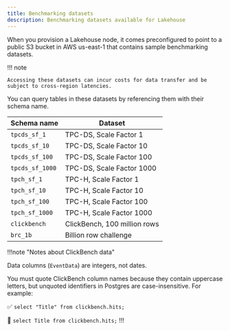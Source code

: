 ```yaml
---
title: Benchmarking datasets
description: Benchmarking datasets available for Lakehouse
---
```


When you provision a Lakehouse node, it comes preconfigured to point to a public S3 bucket in AWS us-east-1 that contains sample benchmarking datasets. 

!!! note

    Accessing these datasets can incur costs for data transfer and be subject to cross-region latencies.

You can query tables in these datasets by referencing them with their schema
name.

| Schema name     | Dataset                      |
| --------------- | ---------------------------- |
| `tpcds_sf_1`    | TPC-DS, Scale Factor 1       |
| `tpcds_sf_10`   | TPC-DS, Scale Factor 10      |
| `tpcds_sf_100`  | TPC-DS, Scale Factor 100     |
| `tpcds_sf_1000` | TPC-DS, Scale Factor 1000    |
| `tpch_sf_1`     | TPC-H, Scale Factor 1        |
| `tpch_sf_10`    | TPC-H, Scale Factor 10       |
| `tpch_sf_100`   | TPC-H, Scale Factor 100      |
| `tpch_sf_1000`  | TPC-H, Scale Factor 1000     |
| `clickbench`    | ClickBench, 100 million rows |
| `brc_1b`        | Billion row challenge        |

!!!note "Notes about ClickBench data"

Data columns (`EventData`) are integers, not dates.

You must quote ClickBench column names because they contain uppercase letters,
but unquoted identifiers in Postgres are case-insensitive. For example:

✅ `select "Title" from clickbench.hits;`

🚫 `select Title from clickbench.hits;`
!!!
